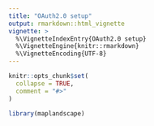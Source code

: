 ```yaml
---
title: "OAuth2.0 setup"
output: rmarkdown::html_vignette
vignette: >
  %\VignetteIndexEntry{OAuth2.0 setup}
  %\VignetteEngine{knitr::rmarkdown}
  %\VignetteEncoding{UTF-8}
---
```


```r
knitr::opts_chunk$set(
  collapse = TRUE,
  comment = "#>"
)
```

```r
library(maplandscape)
```
